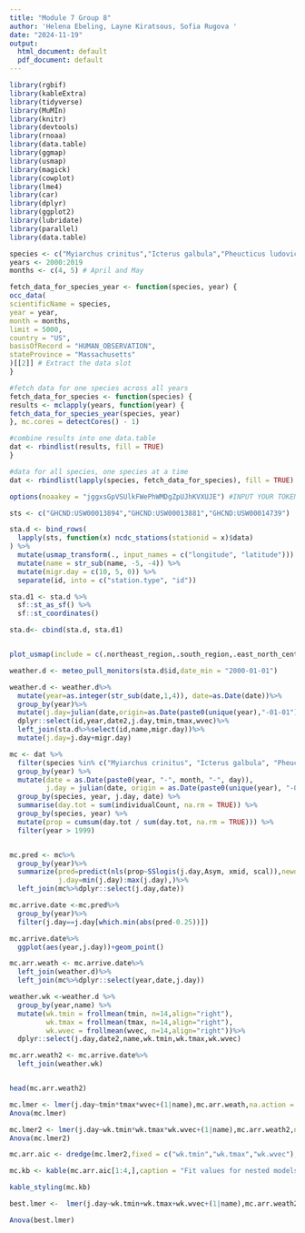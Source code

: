 ```yaml
---
title: "Module 7 Group 8"
author: 'Helena Ebeling, Layne Kiratsous, Sofia Rugova '
date: "2024-11-19"
output:
  html_document: default
  pdf_document: default
---
```


```r
library(rgbif)
library(kableExtra)
library(tidyverse)
library(MuMIn)
library(knitr)
library(devtools)
library(rnoaa)
library(data.table)
library(ggmap)
library(usmap)
library(magick)
library(cowplot)
library(lme4)
library(car)
library(dplyr)
library(ggplot2)
library(lubridate)
library(parallel)
library(data.table)
```

```r
species <- c("Myiarchus crinitus","Icterus galbula","Pheucticus ludovicianus","Coccyzus americanus","Setophaga caerulescens")
years <- 2000:2019
months <- c(4, 5) # April and May

fetch_data_for_species_year <- function(species, year) {
occ_data(
scientificName = species,
year = year,
month = months,
limit = 5000,
country = "US",
basisOfRecord = "HUMAN_OBSERVATION",
stateProvince = "Massachusetts"
)[[2]] # Extract the data slot
}

#fetch data for one species across all years
fetch_data_for_species <- function(species) {
results <- mclapply(years, function(year) {
fetch_data_for_species_year(species, year)
}, mc.cores = detectCores() - 1)

#combine results into one data.table
dat <- rbindlist(results, fill = TRUE)
}

#data for all species, one species at a time
dat <- rbindlist(lapply(species, fetch_data_for_species), fill = TRUE)


```



```r
options(noaakey = "jggxsGpVSUlkFWePhWMDgZpUJhKVXUJE") #INPUT YOUR TOKEN!

sts <- c("GHCND:USW00013894","GHCND:USW00013881","GHCND:USW00014739")

sta.d <- bind_rows(
  lapply(sts, function(x) ncdc_stations(stationid = x)$data)
) %>%
  mutate(usmap_transform(., input_names = c("longitude", "latitude"))) %>%
  mutate(name = str_sub(name, -5, -4)) %>%
  mutate(migr.day = c(10, 5, 0)) %>%
  separate(id, into = c("station.type", "id"))

sta.d1 <- sta.d %>%
  sf::st_as_sf() %>%
  sf::st_coordinates()

sta.d<- cbind(sta.d, sta.d1)


plot_usmap(include = c(.northeast_region,.south_region,.east_north_central))+geom_point(data=sta.d,aes(X,Y,col=name))

weather.d <- meteo_pull_monitors(sta.d$id,date_min = "2000-01-01")

```

```r
weather.d <- weather.d%>%
  mutate(year=as.integer(str_sub(date,1,4)), date=as.Date(date))%>%
  group_by(year)%>%
  mutate(j.day=julian(date,origin=as.Date(paste0(unique(year),"-01-01"))),date2=date,wdir.rad=(180-abs(wdf2-180))*pi/180,wvec=cos(wdir.rad)*-1*awnd)%>%
  dplyr::select(id,year,date2,j.day,tmin,tmax,wvec)%>%
  left_join(sta.d%>%select(id,name,migr.day))%>%
  mutate(j.day=j.day+migr.day)
```


```r
mc <- dat %>%
  filter(species %in% c("Myiarchus crinitus", "Icterus galbula", "Pheucticus ludovicianus", "Coccyzus americanus", "Setophaga caerulescens")) %>%
  group_by(year) %>%
  mutate(date = as.Date(paste0(year, "-", month, "-", day)),
         j.day = julian(date, origin = as.Date(paste0(unique(year), "-01-01")))) %>%
  group_by(species, year, j.day, date) %>%
  summarise(day.tot = sum(individualCount, na.rm = TRUE)) %>%
  group_by(species, year) %>%
  mutate(prop = cumsum(day.tot / sum(day.tot, na.rm = TRUE))) %>%
  filter(year > 1999)


mc.pred <- mc%>%
  group_by(year)%>%
  summarize(pred=predict(nls(prop~SSlogis(j.day,Asym, xmid, scal)),newdata=data.frame(j.day=min(j.day):max(j.day))),
            j.day=min(j.day):max(j.day),)%>%
  left_join(mc%>%dplyr::select(j.day,date))

mc.arrive.date <-mc.pred%>%
  group_by(year)%>%
  filter(j.day==j.day[which.min(abs(pred-0.25))])

mc.arrive.date%>%
  ggplot(aes(year,j.day))+geom_point()

mc.arr.weath <- mc.arrive.date%>%
  left_join(weather.d)%>%
  left_join(mc%>%dplyr::select(year,date,j.day))

weather.wk <-weather.d %>%
  group_by(year,name) %>%
  mutate(wk.tmin = frollmean(tmin, n=14,align="right"),
         wk.tmax = frollmean(tmax, n=14,align="right"),
         wk.wvec = frollmean(wvec, n=14,align="right"))%>%
  dplyr::select(j.day,date2,name,wk.tmin,wk.tmax,wk.wvec)

mc.arr.weath2 <- mc.arrive.date%>%
  left_join(weather.wk)


head(mc.arr.weath2)
```

```r
mc.lmer <- lmer(j.day~tmin*tmax*wvec+(1|name),mc.arr.weath,na.action = "na.fail")
Anova(mc.lmer)

mc.lmer2 <- lmer(j.day~wk.tmin*wk.tmax*wk.wvec+(1|name),mc.arr.weath2,na.action = "na.fail")
Anova(mc.lmer2) 

mc.arr.aic <- dredge(mc.lmer2,fixed = c("wk.tmin","wk.tmax","wk.wvec"),)

mc.kb <- kable(mc.arr.aic[1:4,],caption = "Fit values for nested models of the most complicated lme model")

kable_styling(mc.kb)

best.lmer <-  lmer(j.day~wk.tmin+wk.tmax+wk.wvec+(1|name),mc.arr.weath2,na.action = "na.fail")

Anova(best.lmer)
```

